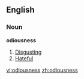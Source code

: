 ==English==

===Noun===
'''odiousness'''

# [[disgust|Disgust]]ing
# [[hateful|Hateful]]

[[vi:odiousness]]
[[zh:odiousness]]